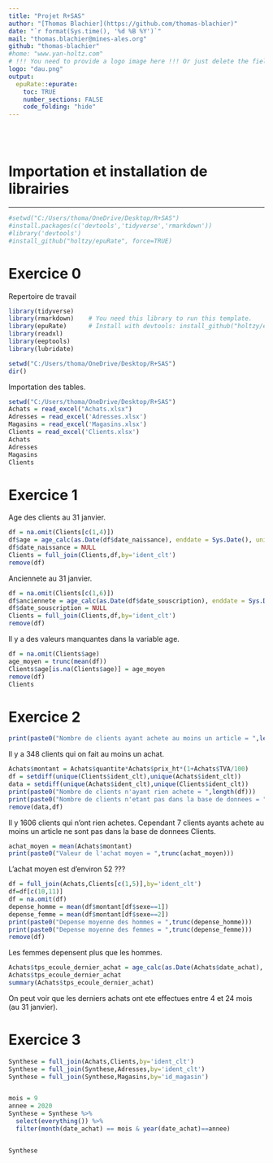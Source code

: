 ```yaml
---
title: "Projet R+SAS"
author: "[Thomas Blachier](https://github.com/thomas-blachier)"
date: "`r format(Sys.time(), '%d %B %Y')`"
mail: "thomas.blachier@mines-ales.org"
github: "thomas-blachier"
#home: "www.yan-holtz.com"
# !!! You need to provide a logo image here !!! Or just delete the field for no logo
logo: "dau.png"
output:
  epuRate::epurate:
    toc: TRUE
    number_sections: FALSE
    code_folding: "hide"
---
```



<br><br>


# Importation et installation de librairies
***
```r
#setwd("C:/Users/thoma/OneDrive/Desktop/R+SAS")
#install.packages(c('devtools','tidyverse','rmarkdown'))
#library('devtools')
#install_github("holtzy/epuRate", force=TRUE)

```

# Exercice 0

Repertoire de travail
```r
library(tidyverse)
library(rmarkdown)    # You need this library to run this template.
library(epuRate)      # Install with devtools: install_github("holtzy/epuRate", force=TRUE)
library(readxl)
library(eeptools)
library(lubridate)

setwd("C:/Users/thoma/OneDrive/Desktop/R+SAS")
dir()
```

Importation des tables.


```r
setwd("C:/Users/thoma/OneDrive/Desktop/R+SAS")
Achats = read_excel("Achats.xlsx")
Adresses = read_excel('Adresses.xlsx')
Magasins = read_excel('Magasins.xlsx')
Clients = read_excel('Clients.xlsx')
Achats
Adresses
Magasins
Clients

```

# Exercice 1


Age des clients au 31 janvier.

```r

df = na.omit(Clients[c(1,4)])
df$age = age_calc(as.Date(df$date_naissance), enddate = Sys.Date(), units = "years", precise = FALSE)
df$date_naissance = NULL
Clients = full_join(Clients,df,by='ident_clt')
remove(df)
```

Anciennete au 31 janvier.

```r
df = na.omit(Clients[c(1,6)])
df$anciennete = age_calc(as.Date(df$date_souscription), enddate = Sys.Date(), units = "years", precise = FALSE)
df$date_souscription = NULL
Clients = full_join(Clients,df,by='ident_clt')
remove(df)
```

Il y a des valeurs manquantes dans la variable age.

```r
df = na.omit(Clients$age)
age_moyen = trunc(mean(df))
Clients$age[is.na(Clients$age)] = age_moyen
remove(df)
Clients
```



# Exercice 2 



```r

print(paste0("Nombre de clients ayant achete au moins un article = ",length(unique(Achats$ident_clt))))

```
Il y a 348 clients qui on fait au moins un achat.

```r

Achats$montant = Achats$quantite*Achats$prix_ht*(1+Achats$TVA/100)
df = setdiff(unique(Clients$ident_clt),unique(Achats$ident_clt))
data = setdiff(unique(Achats$ident_clt),unique(Clients$ident_clt))
print(paste0("Nombre de clients n'ayant rien achete = ",length(df)))
print(paste0("Nombre de clients n'etant pas dans la base de donnees = ",length(data)))
remove(data,df)
```
Il y 1606 clients qui n'ont rien achetes. Cependant 7 clients ayants achete au moins un article ne sont pas dans la base de donnees Clients.

```r
achat_moyen = mean(Achats$montant)
print(paste0("Valeur de l'achat moyen = ",trunc(achat_moyen)))
```
L'achat moyen est d'environ 52 ???
```r

df = full_join(Achats,Clients[c(1,5)],by='ident_clt')
df=df[c(10,11)]
df = na.omit(df)
depense_homme = mean(df$montant[df$sexe==1])
depense_femme = mean(df$montant[df$sexe==2])
print(paste0("Depense moyenne des hommes = ",trunc(depense_homme)))
print(paste0("Depense moyenne des femmes = ",trunc(depense_femme)))
remove(df)
```

Les femmes depensent plus que les hommes.

```r
Achats$tps_ecoule_dernier_achat = age_calc(as.Date(Achats$date_achat), enddate = Sys.Date(), units = "months", precise = FALSE)
Achats$tps_ecoule_dernier_achat
summary(Achats$tps_ecoule_dernier_achat)
```

On peut voir que les derniers achats ont ete effectues entre 4 et 24 mois (au 31 janvier).

# Exercice 3 

```r


Synthese = full_join(Achats,Clients,by='ident_clt')
Synthese = full_join(Synthese,Adresses,by='ident_clt')
Synthese = full_join(Synthese,Magasins,by='id_magasin')


mois = 9
annee = 2020
Synthese = Synthese %>%
  select(everything()) %>%
  filter(month(date_achat) == mois & year(date_achat)==annee)


Synthese

```









